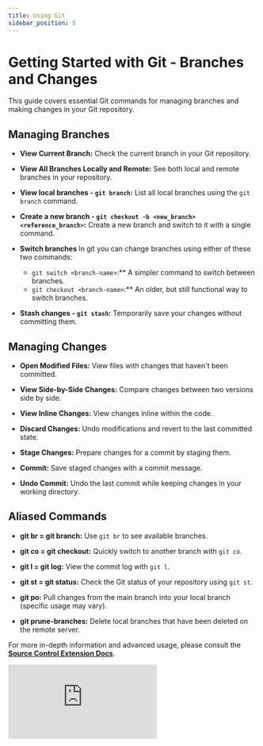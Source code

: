 ```yaml
---
title: Using Git
sidebar_position: 5
---
```

# Getting Started with Git - Branches and Changes

This guide covers essential Git commands for managing branches and making changes in your Git repository.

## Managing Branches

- **View Current Branch:** Check the current branch in your Git repository.

- **View All Branches Locally and Remote:** See both local and remote branches in your repository.

- **View local branches - `git branch`:** List all local branches using the `git branch` command.

- **Create a new branch - `git checkout -b <new_branch> <reference_branch>`:** Create a new branch and switch to it with a single command.
  
- **Switch branches** In git you can change branches using either of these two commands:
  - `git switch <branch-name>`:** A simpler command to switch between branches.
  - `git checkout <branch-name>`:** An older, but still functional way to switch branches.

- **Stash changes - `git stash`:** Temporarily save your changes without committing them.

## Managing Changes

- **Open Modified Files:** View files with changes that haven't been committed.

- **View Side-by-Side Changes:** Compare changes between two versions side by side.

- **View Inline Changes:** View changes inline within the code.

- **Discard Changes:** Undo modifications and revert to the last committed state.

- **Stage Changes:** Prepare changes for a commit by staging them.

- **Commit:** Save staged changes with a commit message.

- **Undo Commit:** Undo the last commit while keeping changes in your working directory.

## Aliased Commands

- **git br = git branch:** Use `git br` to see available branches.

- **git co = git checkout:** Quickly switch to another branch with `git co`.

- **git l = git log:** View the commit log with `git l`.

- **git st = git status:** Check the Git status of your repository using `git st`.

- **git po:** Pull changes from the main branch into your local branch (specific usage may vary).

- **git prune-branches:** Delete local branches that have been deleted on the remote server.

For more in-depth information and advanced usage, please consult the **[Source Control Extension Docs](https://code.visualstudio.com/docs/sourcecontrol/overview)**.

<div style={{ position: 'relative', paddingBottom: '56.25%', height: 0 }}>
  <iframe
    src="https://www.loom.com/embed/67ea31eef4d94a5e844a5393684e4bc6?sid=f52c0561-ceb5-4baf-ba06-ab739ef3fcc5"
    frameBorder="0"
    webkitAllowFullScreen
    mozAllowFullScreen
    allowFullScreen
    style={{ position: 'absolute', top: 0, left: 0, width: '100%', height: '100%' }}
  />
</div>

## Resources

- [How Git Works](https://www.youtube.com/watch?v=e9lnsKot_SQ)
- [Git Documentation](https://git-scm.com/doc)
- [GitHub Learning Lab](https://github.com/apps/github-learning-lab)
- [Git Cheat Sheet](https://github.com/github/training-kit/blob/master/downloads/github-git-cheat-sheet.pdf)
- [Git rebase - Why, When & How to fix conflicts](https://youtube.com/watch?v=DkWDHzmMvyg&si=WE4VeEY1HKa_ejEA)
- [Git merge/pull tutorial](https://youtube.com/watch?v=DloR0BOGNU0&si=3EfopCU41XvkYkJJ)
- [Git pull rebase](https://youtube.com/watch?v=xN1-2p06Urc&si=8ZGMhJSy-A6N62l6)
